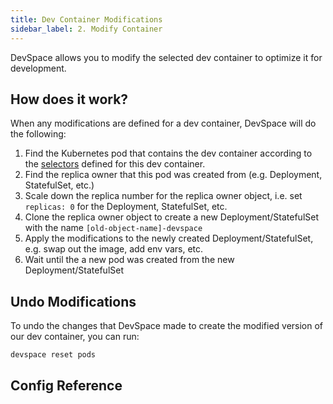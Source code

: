 ```yaml
---
title: Dev Container Modifications
sidebar_label: 2. Modify Container
---
```



DevSpace allows you to modify the selected dev container to optimize it for development.


## How does it work?
When any modifications are defined for a dev container, DevSpace will do the following:
1. Find the Kubernetes pod that contains the dev container according to the [selectors](./selector.mdx) defined for this dev container.
2. Find the replica owner that this pod was created from (e.g. Deployment, StatefulSet, etc.)
3. Scale down the replica number for the replica owner object, i.e. set `replicas: 0` for the Deployment, StatefulSet, etc.
4. Clone the replica owner object to create a new Deployment/StatefulSet with the name `[old-object-name]-devspace`
5. Apply the modifications to the newly created Deployment/StatefulSet, e.g. swap out the image, add env vars, etc.
6. Wait until the a new pod was created from the new Deployment/StatefulSet


## Undo Modifications
To undo the changes that DevSpace made to create the modified version of our dev container, you can run:

```bash
devspace reset pods
```


## Config Reference

<ConfigPartial/>
